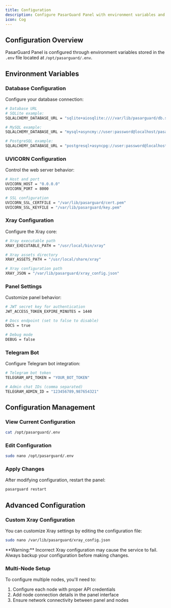 ```yaml
---
title: Configuration
description: Configure PasarGuard Panel with environment variables and settings
icon: Cog
---
```


## Configuration Overview

PasarGuard Panel is configured through environment variables stored in the `.env` file located at `/opt/pasarguard/.env`.

## Environment Variables

### Database Configuration

Configure your database connection:

```bash
# Database URL
# SQLite example:
SQLALCHEMY_DATABASE_URL = "sqlite+aiosqlite:////var/lib/pasarguard/db.sqlite3"

# MySQL example:
SQLALCHEMY_DATABASE_URL = "mysql+asyncmy://user:password@localhost/pasarguard"

# PostgreSQL example:
SQLALCHEMY_DATABASE_URL = "postgresql+asyncpg://user:password@localhost/pasarguard"
```

### UVICORN Configuration

Control the web server behavior:

```bash
# Host and port
UVICORN_HOST = "0.0.0.0"
UVICORN_PORT = 8000

# SSL configuration
UVICORN_SSL_CERTFILE = "/var/lib/pasarguard/cert.pem"
UVICORN_SSL_KEYFILE = "/var/lib/pasarguard/key.pem"
```

### Xray Configuration

Configure the Xray core:

```bash
# Xray executable path
XRAY_EXECUTABLE_PATH = "/usr/local/bin/xray"

# Xray assets directory
XRAY_ASSETS_PATH = "/usr/local/share/xray"

# Xray configuration path
XRAY_JSON = "/var/lib/pasarguard/xray_config.json"
```

### Panel Settings

Customize panel behavior:

```bash
# JWT secret key for authentication
JWT_ACCESS_TOKEN_EXPIRE_MINUTES = 1440

# Docs endpoint (set to false to disable)
DOCS = true

# Debug mode
DEBUG = false
```

### Telegram Bot

Configure Telegram bot integration:

```bash
# Telegram bot token
TELEGRAM_API_TOKEN = "YOUR_BOT_TOKEN"

# Admin chat IDs (comma separated)
TELEGRAM_ADMIN_ID = "123456789,987654321"
```

## Configuration Management

### View Current Configuration

```bash
cat /opt/pasarguard/.env
```

### Edit Configuration

```bash
sudo nano /opt/pasarguard/.env
```

### Apply Changes

After modifying configuration, restart the panel:

```bash
pasarguard restart
```

## Advanced Configuration

### Custom Xray Configuration

You can customize Xray settings by editing the configuration file:

```bash
sudo nano /var/lib/pasarguard/xray_config.json
```

<Callout type="warn">
  **Warning:** Incorrect Xray configuration may cause the service to fail. Always backup your configuration before making changes.
</Callout>

### Multi-Node Setup

To configure multiple nodes, you'll need to:

1. Configure each node with proper API credentials
2. Add node connection details in the panel interface
3. Ensure network connectivity between panel and nodes
